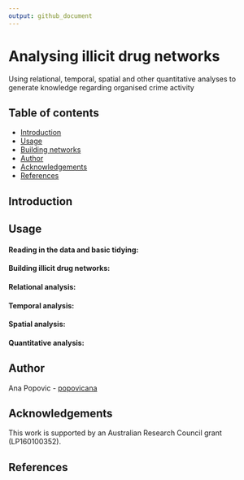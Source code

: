 ```yaml
---
output: github_document
---
```


# Analysing illicit drug networks
Using relational, temporal, spatial and other quantitative analyses to generate knowledge regarding organised crime activity

## Table of contents
* [Introduction](https://github.com/PopovicAna/Analysing-illicit-drug-networks#Introduction)
* [Usage](https://github.com/PopovicAna/Analysing-illicit-drug-networks#Usage)
* [Building networks](https://github.com/PopovicAna/Analysing-illicit-drug-networks####Building illicit drug networks)
* [Author](https://github.com/PopovicAna/Analysing-illicit-drug-networks#Author)
* [Acknowledgements](https://github.com/PopovicAna/Analysing-illicit-drug-networks#Acknowledgements)
* [References](https://github.com/PopovicAna/Analysing-illicit-drug-networks#References)

## Introduction


## Usage

#### **Reading in the data and basic tidying:**


#### **Building illicit drug networks:**


#### **Relational analysis:**


#### **Temporal analysis:**


#### **Spatial analysis:**


#### **Quantitative analysis:**



## Author 
Ana Popovic - [popovicana](https://github.com/PopovicAna)


## Acknowledgements
This work is supported by an Australian Research Council grant (LP160100352).


## References
